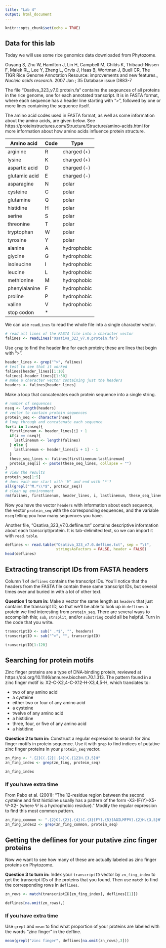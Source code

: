 ```yaml
---
title: "Lab 4"
output: html_document
---
```


```r
knitr::opts_chunk$set(echo = TRUE)
```

## Data for this lab

Today we will use some rice genomics data downloaded from Phytozome.

Ouyang S, Zhu W, Hamilton J, Lin H, Campbell M, Childs K, Thibaud-Nissen F, Malek RL, Lee Y, Zheng L, Orvis J, Haas B, Wortman J, Buell CR, The TIGR Rice Genome Annotation Resource: improvements and new features., *Nucleic acids research*. 2007 Jan ; 35 Database issue D883-7

The file "Osativa_323_v7.0.protein.fa" contains the seqeunces of all proteins
in the rice genome, one for each annotated transcript.  It is in FASTA format,
where each sequence has a header line starting with ">", followed by one or
more lines containing the sequence itself.

The amino acid codes used in FASTA format, as well as some information about
the amino acids, are given below.  See 
https://proteinstructures.com/Structure/Structure/amino-acids.html for more
information about how amino acids influence protein structure.

| Amino acid    | Code | Type        |
| ------------- | ---- | ----------- |
| arginine      | R    | charged (+) |
| lysine        | K    | charged (+) |
| aspartic acid | D    | charged (-) |
| glutamic acid | E    | charged (-) |
| asparagine    | N    | polar       |
| cysteine      | C    | polar       |
| glutamine     | Q    | polar       |
| histidine     | H    | polar       |
| serine        | S    | polar       |
| threonine     | T    | polar       |
| tryptophan    | W    | polar       |
| tyrosine      | Y    | polar       |
| alanine       | A    | hydrophobic |
| glycine       | G    | hydrophobic |
| isoleucine    | I    | hydrophobic |
| leucine       | L    | hydrophobic |
| methionine    | M    | hydrophobic |
| phenylalanine | F    | hydrophobic |
| proline       | P    | hydrophobic |
| valine        | V    | hydrophobic |
| stop codon    | *    |             |

We can use `readLines` to read the whole file into a single character vector.

```r
# read all lines of the FASTA file into a character vector
falines <- readLines("Osativa_323_v7.0.protein.fa")
```

Use `grep` to find the header line for each protein; these are lines that 
begin with ">".

```r
header_lines <- grep("^>", falines)
# test to see that it worked
falines[header_lines][1:10]
falines[-header_lines][1:30]
# make a character vector containing just the headers
headers <- falines[header_lines]
```

Make a loop that concatenates each protein sequence into a single string.

```r
# number of sequences
nseq <- length(headers)
# vector to contain protein sequences
protein_seq <- character(nseq)
# loop through and concatenate each sequence
for(i in 1:nseq){
  firstlinenum <- header_lines[i] + 1
  if(i == nseq){
    lastlinenum <- length(falines)
  } else {
    lastlinenum <- header_lines[i + 1] - 1
  }
  these_seq_lines <- falines[firstlinenum:lastlinenum]
  protein_seq[i] <- paste(these_seq_lines, collapse = "")
}
# view the results
protein_seq[1:5]
# does each one start with 'M' and end with '*'?
all(grepl("^M.*\\*$", protein_seq))
# clean up environment
rm(falines, firstlinenum, header_lines, i, lastlinenum, these_seq_lines)
```

Now you have the vector `headers` with information about each sequence, the 
vector `protein_seq` with the corresponding sequences, and the variable `nseq`
telling you how many sequences you have.

Another file, "Osativa_323_v7.0.defline.txt" contains descriptive information 
about each transcript/protein.  It is tab-delimited text, so we can import it
with `read.table`.

```r
deflines <- read.table("Osativa_323_v7.0.defline.txt", sep = "\t",
                       stringsAsFactors = FALSE, header = FALSE)
head(deflines)
```

## Extracting transcript IDs from FASTA headers

Column 1 of `deflines` contains the transcript IDs.  You'll notice that the
headers from the FASTA file contain these same transcript IDs, but several
times over and buried in with a lot of other text.

**Question 1 to turn in:** Make a vector the same
length as `headers` that just contains the transcript ID, so that we'll be
able to look up in `deflines` a protein we find interesting from 
`protein_seq`.  There are several ways to accomplish this; `sub`, `strsplit`,
and/or `substring` could all be helpful.  Turn in the code that you write.

```r
transcriptID <- sub(" .*$", "", headers)
transcriptID <- sub("^>", "", transcriptID)
```

```r
transcriptID[1:120]
```

## Searching for protein motifs

Zinc finger proteins are a type of DNA-binding protein, reviewed at 
https://doi.org/10.1146/annurev.biochem.70.1.313.  The pattern found in a
zinc finger motif is: X2-C-X2,4-C-X12-H-X3,4,5-H, which translates to:

* two of any amino acid
* a cysteine
* either two or four of any amino acid
* a cysteine
* twelve of any amino acid
* a histidine
* three, four, or five of any amino acid
* a histidine

**Question 2 to turn in:** Construct a regular expression to search for zinc
finger motifs in protein sequence.  Use it with `grep` to find indices of 
putative zinc finger proteins in your `protein_seq` vector.

```r
zn_fing <- ".{2}C(.{2}|.{4})C.{12}H.{3,5}H"
zn_fing_index <- grep(zn_fing, protein_seq)
```

```r
zn_fing_index
```

### If you have extra time

From Pabo et al. (2001): "The 12-residue region between the second cysteine and 
first histidine usually has a pattern of the form -X3-(F/Y)-X5-Ψ-X2- (where Ψ 
is a hydrophobic residue)."  Modify the regular expression to find this most
common pattern.

```r
zn_fing_common <- ".{2}C(.{2}|.{4})C.{3}[FY].{5}[AGILMFPV].{2}H.{3,5}H"
zn_fing_index2 <- grep(zn_fing_common, protein_seq)
```

## Getting the deflines for your putative zinc finger proteins

Now we want to see how many of these are actually labeled as zinc finger proteins
on Phytozome.

**Question 3 to turn in:** Index your `transcriptID` vector by `zn_fing_index`
to get the transcript IDs of the proteins that you found.  Then use `match` to
find the corresponding rows in `deflines`.

```r
zn_rows <- match(transcriptID[zn_fing_index], deflines[[1]])
```

```r
deflines[na.omit(zn_rows),]
```

### If you have extra time

Use `grepl` and `mean` to find what proportion of your proteins are labeled
with the words "zinc finger" in the defline.

```r
mean(grepl("zinc finger", deflines[na.omit(zn_rows),3]))
```

